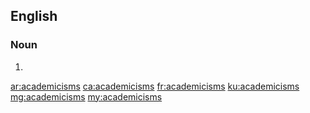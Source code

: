 {{also|Academicisms}}
==English==

===Noun===
{{head|en|noun plural form}}

# {{plural of|academicism|lang=en}}

[[ar:academicisms]]
[[ca:academicisms]]
[[fr:academicisms]]
[[ku:academicisms]]
[[mg:academicisms]]
[[my:academicisms]]